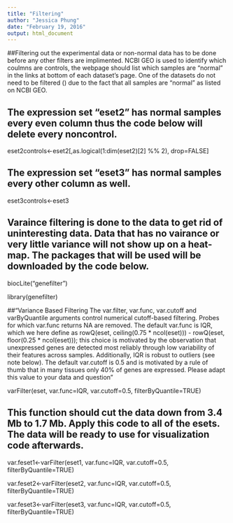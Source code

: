 ```yaml
---
title: "Filtering"
author: "Jessica Phung"
date: "February 19, 2016"
output: html_document
---
```

##Filtering out the experimental data or non-normal data has to be done before any other filters are implimented. NCBI GEO is used to identify which coulmns are controls, the webpage should list which samples are "normal" in the links at bottom of each dataset's page. One of the datasets do not need to be filtered () due to the fact that all samples are "normal" as listed on NCBI GEO.   

## The expression set "eset2" has normal samples every even column thus the code below will delete every noncontrol. 

eset2controls<-eset2[,as.logical(1:dim(eset2)[2] %% 2), drop=FALSE]

## The expression set "eset3" has normal samples every other column as well.

eset3controls<-eset3

## Varaince filtering is done to the data to get rid of uninteresting data. Data that has no vairance or very little variance will not show up on a heat-map. The packages that will be used will be downloaded by the code below. 

biocLite("genefilter")

library(genefilter)

##"Variance Based Filtering The var.filter, var.func, var.cutoff and varByQuantile arguments control numerical cutoff-based filtering. Probes for which var.func returns NA are removed. The default var.func is IQR, which we here define as rowQ(eset, ceiling(0.75 * ncol(eset))) - rowQ(eset, floor(0.25 * ncol(eset))); this choice is motivated by the observation that unexpressed genes are detected most reliably through low variability of their features across samples. Additionally, IQR is robust to outliers (see note below). The default var.cutoff is 0.5 and is motivated by a rule of thumb that in many tissues only 40% of genes are expressed. Please adapt this value to your data and question"

varFilter(eset, var.func=IQR, var.cutoff=0.5, filterByQuantile=TRUE)

## This function should cut the data down from 3.4 Mb to 1.7 Mb. Apply this code to all of the esets. The data will be ready to use for visualization code afterwards.

var.feset1<-varFilter(eset1, var.func=IQR, var.cutoff=0.5, filterByQuantile=TRUE)

var.feset2<-varFilter(eset2, var.func=IQR, var.cutoff=0.5, filterByQuantile=TRUE)

var.feset3<-varFilter(eset3, var.func=IQR, var.cutoff=0.5, filterByQuantile=TRUE)



